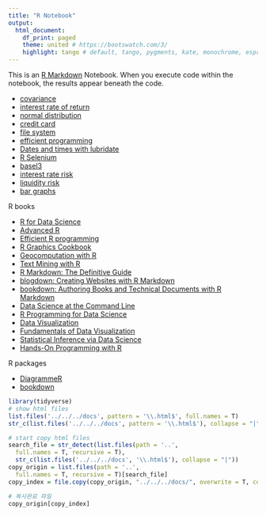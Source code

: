 ```yaml
---
title: "R Notebook"
output:
  html_document:
    df_print: paged
    theme: united # https://bootswatch.com/3/
    highlight: tango # default, tango, pygments, kate, monochrome, espresso, zenburn, haddock, and textmate
---
```


This is an [R Markdown](http://rmarkdown.rstudio.com) Notebook. When you execute code within the notebook, the results appear beneath the code. 

- [covariance](./covariance.nb.html)
- [interest rate of return](./internal_rate_of_return.nb.html)
- [normal distribution](./normal_distribution.nb.html)
- [credit card](./credit_card.nb.html)
- [file system](./file_system.nb.html)
- [efficient programming](./efficient_programming.nb.html)
- [Dates and times with lubridate](./dates_and_times.nb.html)
- [R Selenium](./rselenium.html)
- [basel3](./basel3.html)
- [interest rate risk](./interest_rate_risk.nb.html)
- [liquidity risk](./liquidity_risk.html)
- [bar graphs](./bar_graphs.html)

R books

- [R for Data Science](https://r4ds.had.co.nz)
- [Advanced R](https://adv-r.hadley.nz)
- [Efficient R programming](https://csgillespie.github.io/efficientR/)
- [R Graphics Cookbook](https://r-graphics.org)
- [Geocomputation with R](https://geocompr.robinlovelace.net)
- [Text Mining with R](https://www.tidytextmining.com)
- [R Markdown: The Definitive Guide](https://bookdown.org/yihui/rmarkdown/)
- [blogdown: Creating Websites with R Markdown](https://bookdown.org/yihui/blogdown/)
- [bookdown: Authoring Books and Technical Documents with R Markdown](https://bookdown.org/yihui/bookdown/)
- [Data Science at the Command Line](https://www.datascienceatthecommandline.com)
- [R Programming for Data Science](https://bookdown.org/rdpeng/rprogdatascience/)
- [Data Visualization](https://socviz.co)
- [Fundamentals of Data Visualization](https://serialmentor.com/dataviz/)
- [Statistical Inference via Data Science](https://moderndive.com)
- [Hands-On Programming with R](https://rstudio-education.github.io/hopr/)

R packages

- [DiagrammeR](http://rich-iannone.github.io/DiagrammeR/index.html)
- [bookdown](https://bookdown.org)


```r
library(tidyverse)
# show html files
list.files('../../../docs', pattern = '\\.html$', full.names = T)
str_c(list.files('../../../docs', pattern = '\\.html$'), collapse = "|")
```

```r
# start copy html files
search_file = str_detect(list.files(path = '..', 
  full.names = T, recursive = T), 
  str_c(list.files('../../../docs', '\\.html$'), collapse = "|"))
copy_origin = list.files(path = '..', 
  full.names = T, recursive = T)[search_file]
copy_index = file.copy(copy_origin, "../../../docs/", overwrite = T, copy.date = T)

# 복사완료 파일
copy_origin[copy_index]
```